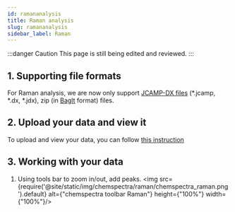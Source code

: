 ```yaml
---
id: ramananalysis
title: Raman analysis
slug: ramananalysis
sidebar_label: Raman
---
```


:::danger Caution 
This page is still being edited and reviewed.
::: 

## 1. Supporting file formats
For Raman analysis, we are now only support [JCAMP-DX files](https://iupac.org/what-we-do/digital-standards/jcamp-dx/) (*.jcamp, *.dx, *.jdx), zip (in [BagIt](https://en.wikipedia.org/wiki/BagIt) format) files.

## 2. Upload your data and view it
To upload and view your data, you can follow [this instruction](../analysis#2-analysing-data-in-chemotioneln) 

## 3. Working with your data
1. Using tools bar to zoom in/out, add peaks.
<img src={require('@site/static/img/chemspectra/raman/chemspectra_raman.png').default} alt={"chemspectra toolbar Raman"} height={"100%"} width={"100%"}/>